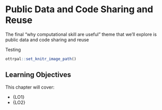 # Public Data and Code Sharing and Reuse

The final "why computational skill are useful" theme that we'll explore is public data and code sharing and reuse

Testing

```r
ottrpal::set_knitr_image_path()
```

## Learning Objectives

This chapter will cover:

- {LO1}
- {LO2}